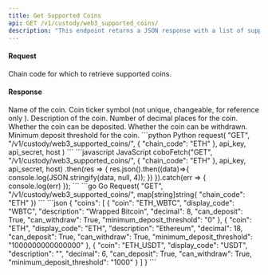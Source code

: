 ```yaml
---
title: Get Supported Coins
api: GET /v1/custody/web3_supported_coins/ 
description: "This endpoint returns a JSON response with a list of supported coins for a given chain code. The response includes the coin name, display code, description, decimal, and minimum deposit threshold. It also indicates whether the coin can be deposited or withdrawn, based on the current suspension status."
---
```

#### Request 

<ParamField query="chain_code" type="String" required>Chain code for which to retrieve supported coins.</ParamField>

#### Response
<ResponseField name="coins" type="object[]">
  <Expandable title="object">
    <ResponseField name="coin" type="String" >Name of the coin.</ResponseField>
    <ResponseField name="display_code" type="String" >Coin ticker symbol  (not unique, changeable, for reference only ).</ResponseField>
    <ResponseField name="description" type="String" >Description of the coin.</ResponseField>
    <ResponseField name="decimal" type="Int" >Number of decimal places for the coin.</ResponseField>
    <ResponseField name="can_deposit" type="Boolean" >Whether the coin can be deposited.</ResponseField>
    <ResponseField name="can_withdraw" type="Boolean" >Whether the coin can be withdrawn.</ResponseField>
    <ResponseField name="minimum_deposit_threshold" type="String" >Minimum deposit threshold for the coin.</ResponseField>
  </Expandable>
</ResponseField>

<RequestExample>
```python Python
request(
    "GET",
    "/v1/custody/web3_supported_coins/",
    {
        "chain_code": "ETH"
    },
    api_key, api_secret, host
)
```
```javascript JavaScript
coboFetch("GET", "/v1/custody/web3_supported_coins/", {
    "chain_code": "ETH"
}, api_key, api_secret, host)
    .then(res => {
        res.json().then((data)=>{
            console.log(JSON.stringify(data, null, 4));
        })
    }).catch(err => {
        console.log(err)
    });
```
```go Go
Request(
    "GET", 
    "/v1/custody/web3_supported_coins/", 
    map[string]string{
        "chain_code": "ETH"
    })
```
</RequestExample>

<ResponseExample>
```json
{
  "coins": [
    {
      "coin": "ETH_WBTC",
      "display_code": "WBTC",
      "description": "Wrapped Bitcoin",
      "decimal": 8,
      "can_deposit": True,
      "can_withdraw": True,
      "minimum_deposit_threshold": "0"
    },
    {
      "coin": "ETH",
      "display_code": "ETH",
      "description": "Ethereum",
      "decimal": 18,
      "can_deposit": True,
      "can_withdraw": True,
      "minimum_deposit_threshold": "1000000000000000"
    },
    {
      "coin": "ETH_USDT",
      "display_code": "USDT",
      "description": "",
      "decimal": 6,
      "can_deposit": True,
      "can_withdraw": True,
      "minimum_deposit_threshold": "1000"
    }
  ]
}
```
</ResponseExample>
